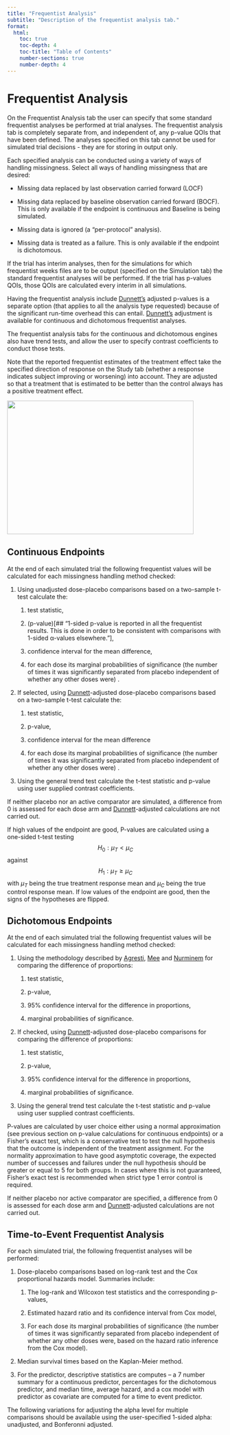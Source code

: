 ```yaml
---
title: "Frequentist Analysis"
subtitle: "Description of the frequentist analysis tab."
format:
  html:
    toc: true
    toc-depth: 4
    toc-title: "Table of Contents"
    number-sections: true
    number-depth: 4
---
```



# Frequentist Analysis

On the Frequentist Analysis tab the user can specify that some standard
frequentist analyses be performed at trial analyses. The
frequentist analysis tab is completely separate from, and independent of,
any p-value QOIs that have been defined. The analyses specified on this tab cannot be used for simulated trial decisions - they are for storing in output only.

Each specified analysis can be conducted using a variety of ways of handling missingness. Select all ways of handling missingness that are desired:

-   Missing data replaced by last observation carried forward (LOCF)

-   Missing data replaced by baseline observation carried forward
    (BOCF). This is only available if the endpoint is continuous and
    Baseline is being simulated.

-   Missing data is ignored (a “per-protocol” analysis).

-   Missing data is treated as a failure. This is only available if the
    endpoint is dichotomous.

If the trial has interim analyses, then for the simulations for which
frequentist weeks files are to be output (specified on the Simulation
tab) the standard frequentist analyses will be performed. If the trial
has p-values QOIs, those QOIs are calculated every interim in all
simulations.

Having the frequentist analysis include [Dunnett's](#dunnett "Dunnett CW. A multiple comparison procedure for comparing several treatments with a control. Journal of the American Statistical Association. 1955; 50: 1096-1121.") adjusted p-values is a separate option (that applies to all the analysis type requested)
because of the significant run-time overhead this can entail. [Dunnett's](#dunnett "Dunnett CW. A multiple comparison procedure for comparing several treatments with a control. Journal of the American Statistical Association. 1955; 50: 1096-1121.")
adjustment is available for continuous and dichotomous frequentist
analyses.

The frequentist analysis tabs for the continuous and dichotomous engines
also have trend tests, and allow the user to specify contrast
coefficients to conduct those tests.

Note that the reported frequentist estimates of the treatment effect
take the specified direction of response on the Study tab (whether a
response indicates subject improving or worsening) into account. They
are adjusted so that a treatment that is estimated to be better than the
control always has a positive treatment effect.

<img src="../coreUGattachments/CoreUserGuide/media/image35.png"
style="width:4.51964in;height:3.24521in" />

## Continuous Endpoints

At the end of each simulated trial the following frequentist values will
be calculated for each missingness handling method checked:

1.  Using unadjusted dose-placebo comparisons based on a two-sample
    t-test calculate the:

    1.  test statistic,

    2.  (p-value)[## "1-sided p-value is reported in all the frequentist results. This is done in order to be consistent with comparisons with 1-sided α-values elsewhere."],

    3.  confidence interval for the mean difference,

    4.  for each dose its marginal probabilities of significance (the
        number of times it was significantly separated from placebo
        independent of whether any other doses were) .

2.  If selected, using [Dunnett](#dunnett "Dunnett CW. A multiple comparison procedure for comparing several treatments with a control. Journal of the American Statistical Association. 1955; 50: 1096-1121.")-adjusted dose-placebo comparisons based on a two-sample t-test calculate the:

    1.  test statistic,

    2.  p-value,

    3.  confidence interval for the mean difference

    4.  for each dose its marginal probabilities of significance (the
        number of times it was significantly separated from placebo
        independent of whether any other doses were) .

3.  Using the general trend test calculate the t-test statistic and
    p-value using user supplied contrast coefficients.

If neither placebo nor an active comparator are simulated, a difference from
0 is assessed for each dose arm and [Dunnett](#dunnett "Dunnett CW. A multiple comparison procedure for comparing several treatments with a control. Journal of the American Statistical Association. 1955; 50: 1096-1121.")-adjusted calculations are not carried out.

If high values of the endpoint are good, P-values are calculated using a one-sided t-test testing
$$H_0: \mu_T < \mu_C$$
against
$$H_1: \mu_T \ge \mu_C$$
with $\mu_T$ being the true treatment response mean and $\mu_C$ being the true control response mean. If low values of the endpoint are good, then the signs of the hypotheses are flipped.

## Dichotomous Endpoints

At the end of each simulated trial the following frequentist values will
be calculated for each missingness handling method checked:

1.  Using the methodology described by [Agresti](#agresti "Agresti, A. 2002.  Categorical Data Analysis. Second Edition. Wiley."), [Mee](#mee "Mee, R. W. 1984. Confidence bounds for the difference between two probabilities. Biometrics. 40, 1175-1176.") and [Nurminem](#nurminem "Nurminen, M. 1986. Confidence intervals for the ratio and difference of two binomial proportions. Biometrics. 42, 675-676.") for comparing the difference of proportions:

    1.  test statistic,

    2.  p-value,

    3.  95% confidence interval for the difference in proportions,

    4.  marginal probabilities of significance.

2.  If checked, using [Dunnett](#dunnett "Dunnett CW. A multiple comparison procedure for comparing several treatments with a control. Journal of the American Statistical Association. 1955; 50: 1096-1121.")-adjusted dose-placebo comparisons for comparing the
    difference of proportions:

    1.  test statistic,

    2.  p-value,

    3.  95% confidence interval for the difference in proportions,

    4.  marginal probabilities of significance.

3.  Using the general trend test calculate the t-test statistic and
    p-value using user supplied contrast coefficients.

P-values are calculated by user choice either using a normal
approximation (see previous section on p-value calculations for
continuous endpoints) or a Fisher’s exact test, which is a conservative
test to test the null hypothesis that the outcome is independent of the
treatment assignment. For the normality approximation to have good
asymptotic coverage, the expected number of successes and failures under
the null hypothesis should be greater or equal to 5 for both groups. In
cases where this is not guaranteed, Fisher’s exact test is recommended
when strict type 1 error control is required.

If neither placebo nor active comparator are specified, a difference from 0
is assessed for each dose arm and [Dunnett](#dunnett "Dunnett CW. A multiple comparison procedure for comparing several treatments with a control. Journal of the American Statistical Association. 1955; 50: 1096-1121.")-adjusted calculations are not carried out.

## Time-to-Event Frequentist Analysis

For each simulated trial, the following frequentist analyses will be
performed:

1.  Dose-placebo comparisons based on log-rank test and the Cox
    proportional hazards model. Summaries include:

    1.  The log-rank and Wilcoxon test statistics and the corresponding
        p-values,

    2.  Estimated hazard ratio and its confidence interval from Cox
        model,

    3.  For each dose its marginal probabilities of significance (the
        number of times it was significantly separated from placebo
        independent of whether any other doses were, based on the hazard
        ratio inference from the Cox model).

2.  Median survival times based on the Kaplan-Meier method.

3.  For the predictor, descriptive statistics are computes – a 7 number
    summary for a continuous predictor, percentages for the dichotomous
    predictor, and median time, average hazard, and a cox model with
    predictor as covariate are computed for a time to event predictor.

The following variations for adjusting the alpha level for multiple
comparisons should be available using the user-specified 1-sided alpha:
unadjusted, and Bonferonni adjusted.
